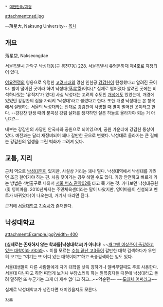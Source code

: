  * [[대한민국/지명]]

attachment:nsd.jpg

--落星大, Naksung University--
[[목차]]
== 개요 ==
落星垈, Nakseongdae

[[서울특별시]] [[관악구]] 낙성대동(구 [[봉천동|봉천7동]]) 228. [[서울특별시]] 유형문화재 제4호로 지정되어 있다.

[[여요전쟁]]의 영웅으로 유명한 [[고려]]시대의 명신 인헌공 [[강감찬]]이 탄생했다고 알려진 곳이다. 별이 떨어진 곳이라 하여 낙성대(落星垈)이다.[* 실제로 떨어졌다 알려진 곳에는 비석하나있는 '유적지'가 있다] 사실 낙성대는 고려의 수도인 [[개성특급시|개성]]에도 있었는데, 개경에 있었던 강감찬의 집을 가리켜 '낙성대'라고 불렀다고 한다. 또한 개경 낙성대는 본 항목에서 설명하는 서울의 낙성대와는 반대로 강감찬이 사망할 때 별이 떨어진 곳이라고 한다. --강감찬 탄생 때의 문곡성 강림 설화를 생각하면 실은 하늘로 올라가야 되는 거 아닌가?-- 

내부는 강감찬의 사당인 안국사와 공원으로 되어있으며, 공원 가운데에 강감찬 동상이 있다. 예전과는 달리 재정비되어 꽤나 갈만한 곳으로 변했다. 낙성대로 올라가는 큰 길에는 강감찬의 일생을 그린 벽화가 그려져 있다. 

== 교통, 지리 ==
근처 역으로 [[낙성대역]]이 있지만, 사실상 거리는 꽤나 멀다. 낙성대역에서 낙성대를 가려면 조금 걸어가야 하는 편. 처음 찾아가는 경우 헤멜 수도 있다. 가장 안전하고 빠르게 가는 방법은 4번출구로 나와서 [[서울 버스 관악02]]를 타고 쭉 가는 것. 가다보면 낙성대공원(및 영어마을. 2010년까지는 주민체육센터라는 말이 나왔지만, 영어마을이 신설되고 멘트가 바뀌었다)이 나오는데, 거기서 내리면 된다.

근처에 [[서울대학교]] [[기숙사]]가 존재한다.

== 낙성대학교 ==
attachment:Example.jpg?width=400

'''[실제로는 존재하지 않는 학과들|낙성대학교]가 아니다!''' ~~[[사망토론|개그맨 이상준이 출강하고 있는 대학이라 카더라]]~~ 이를 모르는 [[수능 끝난 고3]]들이 갈만한 대학 검색하다가 우연히 보고는 "여기는 또 어디 있는 대학이야?"하고 폭풍검색하는 일도 있다.

서울대생들이 다른 사람들에게 자기 대학을 낮춰 칭하거나 얼버무릴때도 주로 사용한다. 서울대 다닌다고 하면 띠껍게 보거나 부담스러워 하는 열폭종자들 때문에 낙성대라고 돌려 말하면 또 누군가는 그게 더 재수 없다고 하고...~~악순환~~ ~~[[도대체 어쩌라고]]~~

실제로 낙성대학교가 생긴다면 재미있을지도 모른다.

[[각주]]
